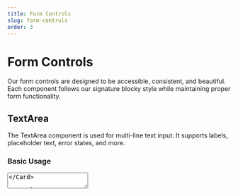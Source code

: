 ```yaml
---
title: Form Controls
slug: form-controls
order: 3
---
```



# Form Controls

Our form controls are designed to be accessible, consistent, and beautiful. Each component follows our signature blocky style while maintaining proper form functionality.

## TextArea

The TextArea component is used for multi-line text input. It supports labels, placeholder text, error states, and more.

### Basic Usage

<Card className="p-6 space-y-4">
  <TextArea
    label="Message"
    placeholder="Type your message here..."
  />
</Card>

```tsx
<TextArea
  label="Message"
  placeholder="Type your message here..."
/>
```

### With Error State

<Card className="p-6 space-y-4">
  <TextArea
    label="Message"
    placeholder="Type your message here..."
    error="Please enter at least 20 characters"
  />
</Card>

```tsx
<TextArea
  label="Message"
  placeholder="Type your message here..."
  error="Please enter at least 20 characters"
/>
```

### Disabled State

<Card className="p-6 space-y-4">
  <TextArea
    label="Message"
    placeholder="This textarea is disabled"
    disabled
  />
</Card>

```tsx
<TextArea
  label="Message"
  placeholder="This textarea is disabled"
  disabled
/>
```

## Checkbox

The Checkbox component is used for multiple selection options. It features a smooth animation and clear focus states.

### Basic Usage

<Card className="p-6 space-y-4">
  <div className="space-y-2">
    <Checkbox label="Accept terms and conditions" />
    <Checkbox label="Subscribe to newsletter" defaultChecked />
  </div>
</Card>

```tsx
<Checkbox label="Accept terms and conditions" />
<Checkbox label="Subscribe to newsletter" defaultChecked />
```

### With Error State

<Card className="p-6 space-y-4">
  <Checkbox 
    label="Accept terms and conditions" 
    error="You must accept the terms to continue" 
  />
</Card>

```tsx
<Checkbox 
  label="Accept terms and conditions" 
  error="You must accept the terms to continue" 
/>
```

### Disabled States

<Card className="p-6 space-y-4">
  <div className="space-y-2">
    <Checkbox label="Disabled unchecked" disabled />
    <Checkbox label="Disabled checked" disabled defaultChecked />
  </div>
</Card>

```tsx
<Checkbox label="Disabled unchecked" disabled />
<Checkbox label="Disabled checked" disabled defaultChecked />
```

## Radio

The Radio component is used for single selection from a list of options. It includes smooth animations and clear focus states.

### Basic Usage

<Card className="p-6 space-y-4">
  <div className="space-y-2">
    <Radio name="size" label="Small" value="sm" />
    <Radio name="size" label="Medium" value="md" defaultChecked />
    <Radio name="size" label="Large" value="lg" />
  </div>
</Card>

```tsx
<Radio name="size" label="Small" value="sm" />
<Radio name="size" label="Medium" value="md" defaultChecked />
<Radio name="size" label="Large" value="lg" />
```

### With Error State

<Card className="p-6 space-y-4">
  <div className="space-y-2">
    <Radio 
      name="plan" 
      label="Free" 
      value="free"
      error="Please select a plan" 
    />
    <Radio 
      name="plan" 
      label="Pro" 
      value="pro"
      error="Please select a plan" 
    />
  </div>
</Card>

```tsx
<Radio 
  name="plan" 
  label="Free" 
  value="free"
  error="Please select a plan" 
/>
<Radio 
  name="plan" 
  label="Pro" 
  value="pro"
  error="Please select a plan" 
/>
```

## Switch

The Switch component is used for toggling between two states. It features a smooth sliding animation and clear focus states.

### Basic Usage

<Card className="p-6 space-y-4">
  <div className="space-y-2">
    <Switch label="Notifications" />
    <Switch label="Dark mode" defaultChecked />
  </div>
</Card>

```tsx
<Switch label="Notifications" />
<Switch label="Dark mode" defaultChecked />
```

### With Description

<Card className="p-6 space-y-4">
  <Switch 
    label="Notifications" 
    description="Receive email notifications when there are updates"
  />
</Card>

```tsx
<Switch 
  label="Notifications" 
  description="Receive email notifications when there are updates"
/>
```

### Disabled States

<Card className="p-6 space-y-4">
  <div className="space-y-2">
    <Switch label="Disabled off" disabled />
    <Switch label="Disabled on" disabled defaultChecked />
  </div>
</Card>

```tsx
<Switch label="Disabled off" disabled />
<Switch label="Disabled on" disabled defaultChecked />
```

## Props

### TextArea Props

| Prop | Type | Default | Description |
|------|------|---------|-------------|
| `label` | `string` | `undefined` | The label text for the textarea |
| `placeholder` | `string` | `undefined` | Placeholder text |
| `error` | `string` | `undefined` | Error message to display |
| `disabled` | `boolean` | `false` | Whether the textarea is disabled |
| `value` | `string` | `undefined` | Controlled value |
| `defaultValue` | `string` | `undefined` | Default uncontrolled value |
| `onChange` | `(e: ChangeEvent) => void` | `undefined` | Change event handler |
| `className` | `string` | `undefined` | Additional CSS classes |

### Checkbox Props

| Prop | Type | Default | Description |
|------|------|---------|-------------|
| `label` | `string` | `undefined` | The label text |
| `checked` | `boolean` | `undefined` | Controlled checked state |
| `defaultChecked` | `boolean` | `false` | Default uncontrolled checked state |
| `disabled` | `boolean` | `false` | Whether the checkbox is disabled |
| `error` | `string` | `undefined` | Error message to display |
| `onChange` | `(checked: boolean) => void` | `undefined` | Change handler |
| `className` | `string` | `undefined` | Additional CSS classes |

### Radio Props

| Prop | Type | Default | Description |
|------|------|---------|-------------|
| `name` | `string` | **Required** | Group name for the radio button |
| `label` | `string` | `undefined` | The label text |
| `value` | `string` | **Required** | Value for the radio button |
| `checked` | `boolean` | `undefined` | Controlled checked state |
| `defaultChecked` | `boolean` | `false` | Default uncontrolled checked state |
| `disabled` | `boolean` | `false` | Whether the radio is disabled |
| `error` | `string` | `undefined` | Error message to display |
| `onChange` | `(e: ChangeEvent) => void` | `undefined` | Change handler |
| `className` | `string` | `undefined` | Additional CSS classes |

### Switch Props

| Prop | Type | Default | Description |
|------|------|---------|-------------|
| `label` | `string` | `undefined` | The label text |
| `description` | `string` | `undefined` | Additional descriptive text |
| `checked` | `boolean` | `undefined` | Controlled checked state |
| `defaultChecked` | `boolean` | `false` | Default uncontrolled checked state |
| `disabled` | `boolean` | `false` | Whether the switch is disabled |
| `onChange` | `(checked: boolean) => void` | `undefined` | Change handler |
| `className` | `string` | `undefined` | Additional CSS classes |

## Accessibility

All form controls follow WAI-ARIA guidelines:

- Proper labeling with `aria-label` or `<label>` elements
- Error states announced with `aria-invalid` and `aria-errormessage`
- Focus management with visible focus indicators
- Keyboard navigation support
- Proper role attributes
- Clear state changes announced to screen readers

## Best Practices

1. **Labels**: Always provide clear, descriptive labels
2. **Error States**: Show clear error messages when validation fails
3. **Grouping**: Use fieldsets to group related controls
4. **Validation**: Validate on blur and form submission
5. **Defaults**: Provide sensible default values when applicable
6. **Spacing**: Maintain consistent spacing between form elements
7. **Required Fields**: Clearly indicate required fields
8. **Help Text**: Provide additional context when needed

## Form Layout

For optimal form layout:

1. Use a single-column layout for better readability
2. Group related fields together
3. Align labels and fields consistently
4. Maintain sufficient spacing between sections
5. Place primary actions at the bottom
6. Use clear section headings
7. Keep forms as short as possible

## Related Components

- [Input](/docs/components/input) - For single-line text input
- [Select](/docs/components/select) - For dropdown selection
- [Form](/docs/components/form) - For form layout and validation
- [FormField](/docs/components/form-field) - For consistent field styling 